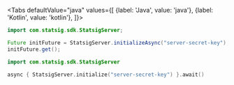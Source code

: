 
<Tabs
  defaultValue="java"
  values={[
    {label: 'Java', value: 'java'},
    {label: 'Kotlin', value: 'kotlin'},
  ]}>
  <TabItem value="java">

```java
import com.statsig.sdk.StatsigServer;

Future initFuture = StatsigServer.initializeAsync("server-secret-key");
initFuture.get();

```

  </TabItem>
  <TabItem value="kotlin">

```kotlin
import com.statsig.sdk.StatsigServer

async { StatsigServer.initialize("server-secret-key") }.await()

```

  </TabItem>
</Tabs>
